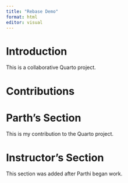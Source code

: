 ```yaml
---
title: "Rebase Demo"
format: html
editor: visual
---
```


# Introduction

This is a collaborative Quarto project.

# Contributions

# Parth’s Section

This is my contribution to the Quarto project.

# Instructor's Section

This section was added after Parthi began work.

